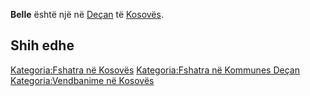 {{Fshat në 
 | Emri                = Belle
 | EmriAlt                = 
 | NAME_SHORT_FORM=      
 | NAME_GENERIC=      
 | NAME_SORT_NAME_RO=      BELLE
 | FULL_NAME_RO = Belle
 | FULL_NAME_ND_RO=Belle
 | SORT_NAME_RG=BELLE
 | FULL_NAME_RG=Belle
 | FULL_NAME_ND_RG=Belle
 | SRP_NAME_SHORT_FORM=      
 | SRP_NAME_GENERIC=      
 | SRP_NAME_SORT_NAME_RO=      
 | SRP_FULL_NAME_RO = 
 | SRP_FULL_NAME_ND_RO=
 | SRP_SORT_NAME_RG=
 | SRP_FULL_NAME_RG=
 | SRP_FULL_NAME_ND_RG=
 | Emri (Rasa dhanore) = 
 | Figura              = 
 | Shteti              = Kosovo
 | Komuna              = Deçan
 | Kodi postar         = 
 | Sipërfaqja          = 

 | Popullsia           = 

 | Regj. i popullsisë  = 
 | Dend. e popullsisë  = 
 | Faqja zyrtare       = 
 <!--- Koordinatat ----> 
 | Gjerësia            = 42.576667
 | Gjatësia            = 20.210556
 | Lartësia            = 
}}
'''Belle''' është një [[]] në [[Deçan]] të [[Kosovës]].

<!-- == Gjeografia == -->
<!-- == Historia == -->
<!-- == Demografia == -->
== Shih edhe ==
{{Komuna Deçan}}
{{Kosovo-Administrata-Cung}}

[[Kategoria:Fshatra në Kosovës]]
[[Kategoria:Fshatra në Kommunes Deçan]]
[[Kategoria:Vendbanime në Kosovës]]